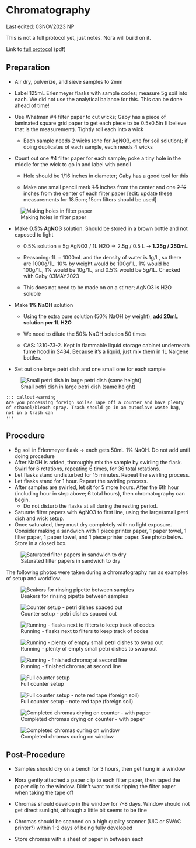 # Chromatography

::: callout-note
Last edited: 03NOV2023 NP

This is not a full protocol yet, just notes. Nora will build on it.

Link to [full protocol](https://drive.google.com/file/d/1b1qVL2BmtHHxatD9wqjuA225A1mHu8vw/view?usp=sharing) (pdf)
:::

## Preparation

-   Air dry, pulverize, and sieve samples to 2mm

-   Label 125mL Erlenmeyer flasks with sample codes; measure 5g soil into each. We did not use the analytical balance for this. This can be done ahead of time!

-   Use Whatman #4 filter paper to cut wicks; Gaby has a piece of laminated square grid paper to get each piece to be 0.5x0.5in (I believe that is the measurement). Tightly roll each into a wick

    -   Each sample needs 2 wicks (one for AgNO3, one for soil solution); if doing duplicates of each sample, each needs 4 wicks

-   Count out one #4 filter paper for each sample; poke a tiny hole in the middle for the wick to go in and label with pencil

    -   Hole should be 1/16 inches in diameter; Gaby has a good tool for this

    -   Make one small pencil mark ~~1.5~~ inches from the center and one ~~2 ⅜~~ inches from the center of each filter paper \[edit: update these measurements for 18.5cm; 15cm filters should be used\]

![Making holes in filter paper](chroma1.jpg){#fig-chromaholes}

-   Make **0.5% AgNO3** solution. Should be stored in a brown bottle and not exposed to light

    -   0.5% solution = 5g AgNO3 / 1L H2O → 2.5g / 0.5 L → **1.25g / 250mL**

    -   Reasoning: 1L = 1000mL and the density of water is 1g/L, so there are 1000g/1L. 10% by weight would be 100g/1L, 1% would be 100g/1L, 1% would be 10g/1L, and 0.5% would be 5g/1L. Checked with Gaby 03MAY2023

    -   This does not need to be made on on a stirrer; AgNO3 is H2O soluble

-   Make **1% NaOH** solution

    -   Using the extra pure solution (50% NaOH by weight), **add 20mL solution per 1L H2O**

    -   We need to dilute the 50% NaOH solution 50 times

    -   CAS: 1310-73-2. Kept in flammable liquid storage cabinet underneath fume hood in S434. Because it's a liquid, just mix them in 1L Nalgene bottles.

-   Set out one large petri dish and one small one for each sample

![Small petri dish in large petri dish (same height)](chroma2.jpg){#fig-petridish}

    ::: callout-warning
    Are you processing foreign soils? Tape off a counter and have plenty of ethanol/bleach spray. Trash should go in an autoclave waste bag, not in a trash can
    :::

## Procedure

-   5g soil in Erlenmeyer flask → each gets 50mL 1% NaOH. Do not add until doing procedure
-   After NaOH is added, thoroughly mix the sample by swirling the flask. Swirl for 6 rotations, repeating 6 times, for 36 total rotations.
-   Let flasks stand undisturbed for 15 minutes. Repeat the swirling process.
-   Let flasks stand for 1 hour. Repeat the swirling process.
-   After samples are swirled, let sit for 5 more hours. After the 6th hour (including hour in step above; 6 total hours), then chromatography can begin.
    -   Do not disturb the flasks at all during the resting period.
-   Saturate filter papers with AgNO3 to first line, using the large/small petri dish and wick setup.
-   Once saturated, they must dry completely with no light exposure. Consider making a sandwich with 1 piece printer paper, 1 paper towel, 1 filter paper, 1 paper towel, and 1 piece printer paper. See photo below. Store in a closed box.

![Saturated filter papers in sandwich to dry](chroma3.jpg){#fig-chromasandwich}

The following photos were taken during a chromatography run as examples of setup and workflow.

![Beakers for rinsing pipette between samples](chroma4.jpg){#fig-rinsebeakers}

![Counter setup - petri dishes spaced out](chroma5.jpg){#fig-countersetup}

![Running - flasks next to filters to keep track of codes](chroma6.jpg){#fig-flasks}

![Running - plenty of empty small petri dishes to swap out](chroma7.jpg){#fig-smallpetri}

![Running - finished chroma; at second line](chroma8.jpg){#fig-finishedchroma}

![Full counter setup](chroma9.jpg){#fig-fullcounter}

![Full counter setup - note red tape (foreign soil)](chroma10.jpg){#fig-fullcounter2}

![Completed chromas drying on counter - with paper](chroma11.jpg){#fig-chromadrying}

![Completed chromas curing on window](chroma12.jpeg){#fig-chromacuring}

## Post-Procedure

-   Samples should dry on a bench for 3 hours, then get hung in a window

-   Nora gently attached a paper clip to each filter paper, then taped the paper clip to the window. Didn't want to risk ripping the filter paper when taking the tape off

-   Chromas should develop in the window for 7-8 days. Window should not get direct sunlight, although a little bit seems to be fine

-   Chromas should be scanned on a high quality scanner (UIC or SWAC printer?) within 1-2 days of being fully developed

-   Store chromas with a sheet of paper in between each

